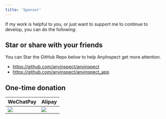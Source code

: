 ```yaml
---
title: 'Sponsor'
---
```


If my work is helpful to you, or just want to support me to continue to develop, you can do the following:

## Star or share with your friends

You can Star the GitHub Repo below to help AnyInspect get more attention.

- https://github.com/anyinspect/anyinspect
- https://github.com/anyinspect/anyinspect_app

## One-time donation

| WeChatPay                             | Alipay                             |
| ------------------------------------- | ---------------------------------- |
| ![](/images/donate_via_wechatpay.png) | ![](/images/donate_via_alipay.png) |
